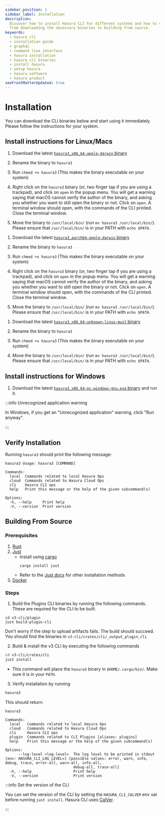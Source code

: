 ```yaml
---
sidebar_position: 1
sidebar_label: Installation
description:
  Discover how to install Hasura CLI for different systems and how to verify your installation. Learn about the process,
  from downloading the necessary binaries to building from source.
keywords:
  - hasura cli
  - installation guide
  - graphql
  - command line interface
  - hasura installation
  - hasura cli binaries
  - install hasura
  - setup hasura
  - hasura software
  - hasura product
seoFrontMatterUpdated: true
---
```



# Installation

You can download the CLI binaries below and start using it immediately. Please follow the instructions for your system.

## Install instructions for Linux/Macs

<Tabs groupId="os-preference" className="api-tabs">

<TabItem value="intel" label="Intel Macs">

1. Download the latest [`hasura3_x86_64-apple-darwin` binary](https://github.com/hasura/v3-cli/releases)

2. Rename the binary to `hasura3`
3. Run `chmod +x hasura3` (This makes the binary executable on your system)
4. Right click on the `hasura3` binary (or, two finger tap if you are using a trackpad), and click on `open` in the
   popup menu. You will get a warning saying that macOS cannot verify the author of the binary, and asking you whether
   you want to still open the binary or not. Click on `open`. A terminal window should open, with the commands of the
   CLI printed. Close the terminal window.
5. Move the binary to `/usr/local/bin/` (run `mv hasura3 /usr/local/bin/`). Please ensure that `/usr/local/bin/` is in
   your PATH with `echo $PATH`.

</TabItem>

<TabItem value="silicon" label="M1 / M2 Macs">

1. Download the latest [`hasura3_aarch64-apple-darwin` binary](https://github.com/hasura/v3-cli/releases)

2. Rename the binary to `hasura3`
3. Run `chmod +x hasura3` (This makes the binary executable on your system)
4. Right click on the `hasura3` binary (or, two finger tap if you are using a trackpad), and click on `open` in the
   popup menu. You will get a warning saying that macOS cannot verify the author of the binary, and asking you whether
   you want to still open the binary or not. Click on `open`. A terminal window should open, with the commands of the
   CLI printed. Close the terminal window.
5. Move the binary to `/usr/local/bin/` (run `mv hasura3 /usr/local/bin/`). Please ensure that `/usr/local/bin/` is in
   your PATH with `echo $PATH`.

</TabItem>

<TabItem value="linux" label="Linux">

1. Download the latest [`hasura3_x86_64-unknown-linux-musl` binary](https://github.com/hasura/v3-cli/releases)

2. Rename the binary to `hasura3`
3. Run `chmod +x hasura3` (This makes the binary executable on your system)
4. Move the binary to `/usr/local/bin/` (run `mv hasura3 /usr/local/bin/`). Please ensure that `/usr/local/bin/` is in
   your PATH with `echo $PATH`.

</TabItem>
</Tabs>

## Install instructions for Windows

1. Download the latest [`hasura3_x86_64-pc-windows-gnu.exe` binary](https://github.com/hasura/v3-cli/releases) and run
   it.

:::info Unrecognized application warning

In Windows, if you get an "Unrecognized application" warning, click "Run anyway".

:::

## Verify Installation

Running `hasura3` should print the following message:

```
hasura3 Usage: hasura3 [COMMAND]

Commands:
  local  Commands related to local Hasura Ops
  cloud  Commands related to Hasura Cloud Ops
  cli    Hasura CLI ops
  help   Print this message or the help of the given subcommand(s)

Options:
  -h, --help     Print help
  -V, --version  Print version

```

## Building From Source

### Prerequisites

1. [Rust](https://rustup.rs/)
2. [Just](https://just.systems/)
   - Install using [cargo](https://doc.rust-lang.org/cargo/)
     ```
     cargo install just
     ```
   - Refer to the [Just docs](https://just.systems/man/en/chapter_3.html) for other installation methods
3. [Docker](https://docs.docker.com/engine/install/)

### Steps

1. Build the Plugins CLI binaries by running the following commands. These are required for the CLI to be built.

```
cd v3-cli/plugin
just build-plugin-cli
```

Don't worry if the step to upload artifacts fails. The build should succeed. You should find the binaries in
`v3-cli/crates/cli/_output_plugin_cli`

2. Build & install the v3 CLI by executing the following commands

```bash
cd v3-cli/crates/cli
just install

```

- This command will place the `hasura3` binary in `$HOME/.cargo/bin/`. Make sure it is in your `PATH`.

3. Verify installation by running

```bash
hasura3
```

This should return:

```text
hasura3

Commands:
  local   Commands related to local Hasura Ops
  cloud   Commands related to Hasura Cloud Ops
  cli     Hasura CLI ops
  plugin  Commands related to CLI Plugins [aliases: plugins]
  help    Print this message or the help of the given subcommand(s)

Options:
      --log-level <log-level>  The log level to be printed in stdout [env: HASURA_CLI_LOG_LEVEL=] [possible values: error, warn, info, debug, trace, error-all, warn-all, info-all,
                               debug-all, trace-all]
  -h, --help                   Print help
  -V, --version                Print version

```

:::info Set the version of the CLI

You can set the version of the CLI by setting the `HASURA_CLI_CALVER` env var before running `just install`. Hasura CLI
uses [CalVer](https://calver.org/).

:::
